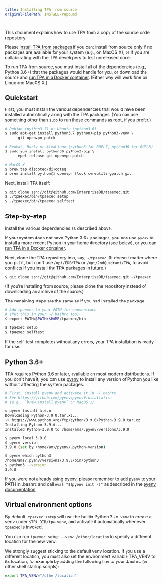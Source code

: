 ```yaml
---
title: Installing TPA from source
originalFilePath: INSTALL-repo.md

---
```


This document explains how to use TPA from a copy of the source code
repository.

Please [install TPA from packages](INSTALL) if you can; install
from source only if no packages are available for your system (e.g., on
MacOS X), or if you are collaborating with the TPA developers to
test unreleased code.

To run TPA from source, you must install all of the dependencies
(e.g., Python 3.6+) that the packages would handle for you, or download
the source and [run TPA in a Docker container](INSTALL-docker).
(Either way will work fine on Linux and MacOS X.)

## Quickstart

First, you must install the various dependencies that would have been
installed automatically along with the TPA packages. (You can use
something other than `sudo` to run these commands as root, if you
prefer.)

```bash
# Debian (python3.7) or Ubuntu (python3.6)
$ sudo apt-get install python3.7 python3-pip python3-venv \
      git openvpn patch

# RedHat, Rocky or AlmaLinux (python3 for RHEL7, python36 for RHEL8)
$ sudo yum install python36 python3-pip \
      epel-release git openvpn patch

# MacOS X
$ brew tap discoteq/discoteq
$ brew install python@3 openvpn flock coreutils gpatch git
```

Next, install TPA itself:

```bash
$ git clone ssh://git@github.com/EnterpriseDB/tpaexec.git
$ ./tpaexec/bin/tpaexec setup
$ ./tpaexec/bin/tpaexec selftest
```

## Step-by-step

Install the various dependencies as described above.

If your system does not have Python 3.6+ packages, you can use `pyenv`
to install a more recent Python in your home directory (see below), or
you can [run TPA in a Docker container](INSTALL-docker).

Next, clone the TPA repository into, say, `~/tpaexec`. (It doesn't
matter where you put it, but don't use `/opt/EDB/TPA` or
`/opt/2ndQuadrant/TPA`, to avoid conflicts if you install the TPA
packages in future.)

```bash
$ git clone ssh://git@github.com/EnterpriseDB/tpaexec.git ~/tpaexec
```

(If you're installing from source, please clone the repository instead
of downloading an archive of the source.)

The remaining steps are the same as if you had installed the package.

```bash
# Add tpaexec to your PATH for convenience
# (Put this in your ~/.bashrc too)
$ export PATH=$PATH:$HOME/tpaexec/bin

$ tpaexec setup
$ tpaexec selftest
```

If the self-test completes without any errors, your TPA installation
is ready for use.

## Python 3.6+

TPA requires Python 3.6 or later, available on most
modern distributions. If you don't have it, you can use
[pyenv](https://github.com/pyenv/pyenv) to install any version of Python
you like without affecting the system packages.

```bash
# First, install pyenv and activate it in ~/.bashrc
# See https://github.com/pyenv/pyenv#installation
# (e.g., `brew install pyenv` on MacOS X)

$ pyenv install 3.9.0
Downloading Python-3.9.0.tar.xz...
-> https://www.python.org/ftp/python/3.9.0/Python-3.9.0.tar.xz
Installing Python-3.9.0...
Installed Python-3.9.0 to /home/ams/.pyenv/versions/3.9.0

$ pyenv local 3.9.0
$ pyenv version
3.9.0 (set by /home/ams/pyenv/.python-version)

$ pyenv which python3
/home/ams/.pyenv/versions/3.9.0/bin/python3
$ python3 --version
3.9.0
```

If you were not already using pyenv, please remember to add `pyenv` to
your PATH in .bashrc and call `eval "$(pyenv init -)"` as described in
the [pyenv documentation](https://github.com/pyenv/pyenv#installation).

## Virtual environment options

By default, `tpaexec setup` will use the builtin Python 3 `-m venv`
to create a venv under `$TPA_DIR/tpa-venv`, and activate it
automatically whenever `tpaexec` is invoked.

You can run `tpaexec setup --venv /other/location` to specify a
different location for the new venv.

We strongly suggest sticking to the default venv location. If you use a
different location, you must also set the environment variable TPA_VENV
to its location, for example by adding the following line to your
.bashrc (or other shell startup scripts):

```bash
export TPA_VENV="/other/location"
```
